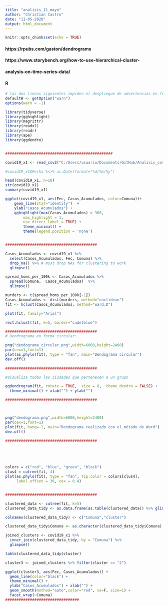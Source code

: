```yaml
---
title: "analisis_11_mayo"
author: "Christian Castro"
date: "11-05-2020"
output: html_document
---
```


```r
knitr::opts_chunk$set(echo = TRUE)
```

#### https://rpubs.com/gaston/dendrograms
#### https://www.storybench.org/how-to-use-hierarchical-cluster-
#### analysis-on-time-series-data/
#### R 

```r

# las dos lineas siguientes impiden el despliegue de advertencias en forma local:
defaultW <- getOption("warn") 
options(warn = -1)

library(tidyverse)
library(gghighlight)
library(magrittr)
library(readxl)
library(readr)
library(ape)
library(ggdendro)


################################################

covid19_x1 <- read_csv2("C:/Users/usuario/Documents/GitHub/Analisis_covid19_con_R/analisis_11_mayo/covid19_x3.csv")

#covid19_x1$Fecha %<>% as.Date(format="%d/%m/%y")

head(covid19_x1, n=10)
str(covid19_x1)
summary(covid19_x1)

ggplot(covid19_x1, aes(Fec, Casos_Acumulados, color=Comuna))+
    geom_line(stat="identity")  +
    ylab("Casos_Acumulados") +
    gghighlight(max(Casos_Acumulados) > 300,
        max_highlight = 1,
        use_direct_label = TRUE) +
        theme_minimal() +
        theme(legend.position = 'none')


#########################################

Casos_Acumulados <- covid19_x1 %>%
  select(Casos_Acumulados, Fec, Comuna) %>%
  drop_na() %>% # must drop NAs for clustering to work
  glimpse()

spread_homs_per_100k <- Casos_Acumulados %>%
  spread(Comuna,  Casos_Acumulados)  %>%
  glimpse()

murders <- t(spread_homs_per_100k[-1])
Casos_Acumulados <- dist(murders, method="euclidean")  
fit <- hclust(Casos_Acumulados, method="ward.D")  

plot(fit, family="Arial")

rect.hclust(fit, k=5, border="cadetblue")

#########################################
# Dendrograma en forma circular:

png("dendograma_circular.png",width=6000,height=2400)
par(cex=1,font=1)
plot(as.phylo(fit), type = "fan", main="Dendograma circular")
dev.off()

#########################################

#Visualiza todas las ciudades que pertenecen a un grupo

ggdendrogram(fit, rotate = TRUE,  size = 8,  theme_dendro = FALSE) +
  theme_minimal() + xlab("") + ylab("")

#########################################



png("dendograma.png",width=6000,height=2400)
par(cex=1,font=1)
plot(fit, hang=-1, main="Dendograma realizado con el método de Ward")
dev.off()

#########################################





colors = c("red", "blue", "green", "black")
clus4 = cutree(fit, 4)
plot(as.phylo(fit), type = "fan", tip.color = colors[clus4],
     label.offset = 30, cex = 0.4)


#########################################

clustered_data <- cutree(fit, k=5)
clustered_data_tidy <- as.data.frame(as.table(clustered_data)) %>% glimpse()

colnames(clustered_data_tidy) <- c("Comuna","cluster")

clustered_data_tidy$Comuna <- as.character(clustered_data_tidy$Comuna)

joined_clusters <- covid19_x1 %>%
  inner_join(clustered_data_tidy, by = "Comuna") %>%
  glimpse()

table(clustered_data_tidy$cluster)

cluster3 <- joined_clusters %>% filter(cluster == "2") 

ggplot(cluster3, aes(Fec, Casos_Acumulados)) +
  geom_line(color="black") +
  theme_minimal() +
  ylab("Casos_Acumulados") + xlab("") +
  geom_smooth(method="auto",color="red", se=F, size=1) +
  facet_wrap(~Comuna)
#################################

```
